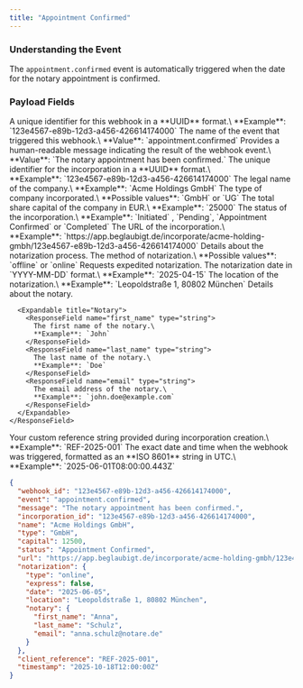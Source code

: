 ```yaml
---
title: "Appointment Confirmed"
---
```


### Understanding the Event

The `appointment.confirmed` event is automatically triggered when the date for the  notary appointment is confirmed.

### Payload Fields

<ResponseField name="webhook_id" type="string">
  A unique identifier for this webhook in a **UUID** format.\
  **Example**: `123e4567-e89b-12d3-a456-426614174000`
</ResponseField>

<ResponseField name="event" type="string">
  The name of the event that triggered this webhook.\
  **Value**: `appointment.confirmed`
</ResponseField>

<ResponseField name="message" type="string">
  Provides a human-readable message indicating the result of the webhook event.\
  **Value**: `The notary appointment has been confirmed.`
</ResponseField>

<ResponseField name="incorporation_id" type="string">
  The unique identifier for the incorporation in a **UUID** format.\
  **Example**: `123e4567-e89b-12d3-a456-426614174000`
</ResponseField>

<ResponseField name="name" type="string">
  The legal name of the company.\
  **Example**: `Acme Holdings GmbH`
</ResponseField>

<ResponseField name="type" type="string">
  The type of company incorporated.\
  **Possible values**: `GmbH` or `UG`
</ResponseField>

<ResponseField name="capital" type="string">
  The total share capital of the company in EUR.\
  **Example**: `25000`
</ResponseField>

<ResponseField name="status" type="string">
  The status of the incorporation.\
  **Example**: `Initiated` , `Pending`, `Appointment Confirmed` or `Completed`
</ResponseField>

<ResponseField name="url" type="string">
  The URL of the incorporation.\
  **Example**: `https://app.beglaubigt.de/incorporate/acme-holding-gmbh/123e4567-e89b-12d3-a456-426614174000`
</ResponseField>

<ResponseField name="notarization" type="object">
  Details about the notarization process.

  <Expandable title="Notarization">
    <ResponseField name="type" type="string">
      The method of notarization.\
      **Possible values**: `offline` or `online`
    </ResponseField>
    <ResponseField name="express" type="boolean">
      Requests expedited notarization.
    </ResponseField>
    <ResponseField name="date" type="string">
      The notarization date in `YYYY-MM-DD` format.\
      **Example**: `2025-04-15`
    </ResponseField>
    <ResponseField name="location" type="string">
      The location of the notarization.\
      **Example**: `Leopoldstraße 1, 80802 München`
    </ResponseField>
    <ResponseField name="notary" type="object">
      Details about the notary.

      <Expandable title="Notary">
        <ResponseField name="first_name" type="string">
          The first name of the notary.\
          **Example**: `John`
        </ResponseField>
        <ResponseField name="last_name" type="string">
          The last name of the notary.\
          **Example**: `Doe`
        </ResponseField>
        <ResponseField name="email" type="string">
          The email address of the notary.\
          **Example**: `john.doe@example.com`
        </ResponseField>
      </Expandable>
    </ResponseField>
  </Expandable>
</ResponseField>

<ResponseField name="client_reference" type="string">
  Your custom reference string provided during incorporation creation.\
  **Example**: `REF-2025-001`
</ResponseField>

<ResponseField name="timestamp" type="string">
  The exact date and time when the webhook was triggered, formatted as an **ISO 8601** string in UTC.\
  **Example**: `2025-06-01T08:00:00.443Z`
</ResponseField>

<ResponseExample>

```json
{
  "webhook_id": "123e4567-e89b-12d3-a456-426614174000",
  "event": "appointment.confirmed",
  "message": "The notary appointment has been confirmed.",
  "incorporation_id": "123e4567-e89b-12d3-a456-426614174000",
  "name": "Acme Holdings GmbH",
  "type": "GmbH",
  "capital": 12500,
  "status": "Appointment Confirmed",
  "url": "https://app.beglaubigt.de/incorporate/acme-holding-gmbh/123e4567-e89b-12d3-a456-426614174000",
  "notarization": {
    "type": "online",
    "express": false,
    "date": "2025-06-05",
    "location": "Leopoldstraße 1, 80802 München",
    "notary": {
      "first_name": "Anna",
      "last_name": "Schulz",
      "email": "anna.schulz@notare.de"
    }
  },
  "client_reference": "REF-2025-001",
  "timestamp": "2025-10-18T12:00:00Z"
}
```

</ResponseExample>